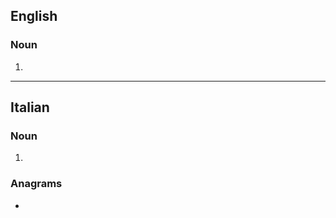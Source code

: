 ==English==

===Noun===
{{head|en|noun form}}

# {{plural of|en|altostratus}}

----

==Italian==

===Noun===
{{head|it|noun form|g=m}}

# {{plural of|it|altostrato}}

===Anagrams===
* {{l|it|stritolata}}